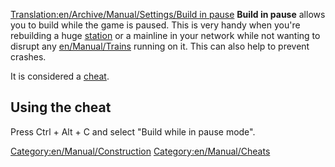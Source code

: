 [[Translation:en/Archive/Manual/Settings/Build in pause]]
'''Build in pause''' allows you to build while the game is paused. This is very handy when you're rebuilding a huge [[en/Manual/Stations|station]] or a mainline in your network while not wanting to disrupt any [[en/Manual/Trains]] running on it. This can also help to prevent crashes.

It is considered a [[en/Manual/Cheats|cheat]].
== Using the cheat ==
Press Ctrl + Alt + C and select "Build while in pause mode".

[[Category:en/Manual/Construction]]
[[Category:en/Manual/Cheats]]

{{en/Stub}}